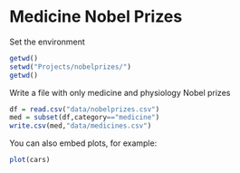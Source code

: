# Medicine Nobel Prizes #


Set the environment
```r
getwd()
setwd("Projects/nobelprizes/")
getwd()
```

Write a file with only medicine and physiology Nobel prizes
```r
df = read.csv("data/nobelprizes.csv")
med = subset(df,category=="medicine")
write.csv(med,"data/medicines.csv")
```
You can also embed plots, for example:

```r
plot(cars)
```

